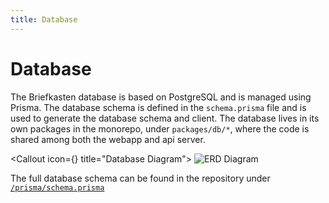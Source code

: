 ```yaml
---
title: Database
---
```



# Database

The Briefkasten database is based on PostgreSQL and is managed using Prisma. The database schema is defined in the `schema.prisma` file and is used to generate the database schema and client. The database lives in its own packages in the monorepo, under `packages/db/*`, where the code is shared among both the webapp and api server.

<Callout icon={<Database size={24} />} title="Database Diagram">
![ERD Diagram](/screenshots/erd1.png)

The full database schema can be found in the repository under [`/prisma/schema.prisma`](https://github.com/ndom91/briefkasten/blob/main/prisma/schema.prisma)

</Callout>
